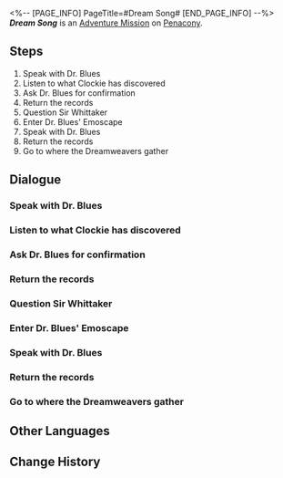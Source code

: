 <%-- [PAGE_INFO]
PageTitle=#Dream Song#
[END_PAGE_INFO] --%>
{{Stub|Dialogue.}}
{{Mission Infobox
|id            = 2030401
|title         = 
|image         = <!--Mission Dream Song.png-->
|type          = Adventure
|event_name    = 
|chapter       = 
|requirements  = [[Trailblaze Mission]] ''[[And on the Eighth Day]]'' completed
|summary       = The efforts of the Dreamweavers will not be in vain, and true history should not be forgotten. Those brightly shining dreams will eventually be transmuted into starlight, bringing illumination to everyone.<br />May you find your own nest, and may you compose your own poem.
|characters    = Trailblazer
|startLocation = [[Penacony]] - [[Dreamflux Reef]]
|world         = Penacony
|area          = Dreamflux Reef
|prev          = 
|next          = 
|rewards       = Trailblaze EXP*200; Stellar Jade*40; Traveler's Guide*5; Clock Credits*360; Planet of Festivities Collectible Card*1 { text = Planet of Festivities Collectible Card - Planet of Festivities: Origami Dreamweaver }; The Dreamweaver Archives*1 { text = ''The Dreamweaver Archives'' }; Credit*80,000
}}
'''''Dream Song''''' is an [[Adventure Mission]] on [[Penacony]].

==Steps==
# Speak with Dr. Blues
# Listen to what Clockie has discovered
# Ask Dr. Blues for confirmation
# Return the records
# Question Sir Whittaker
# Enter Dr. Blues' Emoscape
# Speak with Dr. Blues
# Return the records
# Go to where the Dreamweavers gather

<!--
==Gameplay Notes==

--><!--
==Trial Character==

-->
==Dialogue==
{{Stub Dialogue}}

===Speak with Dr. Blues===
{{Mission Description|type=adventure|location=Dreamflux Reef|Dr. Blues, the Origami Bird staying in Dreamflux Reef, seems to be a bit different from the other birds. Go and see what is happening.}}
{{Dialogue Start}}
:{{tx}}
{{Dialogue End}}

===Listen to what Clockie has discovered===
{{Mission Description|type=adventure|location=Dreamflux Reef|update|Clockie found something odd. Go and listen to what he has to say.}}
{{Dialogue Start}}
:{{tx}}
{{Dialogue End}}

===Ask Dr. Blues for confirmation===
{{Mission Description|type=adventure|location=Dreamflux Reef|update|That photo is probably closely related to Dr. Blues. Go back to ask him for a confirmation.}}
{{Dialogue Start}}
:{{tx}}
{{Dialogue End}}

===Return the records===
{{Mission Description|type=adventure|location=Dream's Edge|update|You fixed the records for those Dreamweavers by witnessing Dr. Blues' past. Go tell everything you know to Sir Whittaker.}}
{{Dialogue Start}}
:{{tx}}
{{Dialogue End}}

===Question Sir Whittaker===
{{Mission Description|type=adventure|location=Dream's Edge|update|Sir Whittaker might know something related to this photo. Keep asking him about it.}}
{{Dialogue Start}}
:{{tx}}
{{Dialogue End}}

===Enter Dr. Blues' Emoscape===
{{Mission Description|type=adventure|location=Dreamflux Reef|update|Enter Dr. Blues' Emoscape and restore the lost memories.}}
{{Dialogue Start}}
:{{tx}}
{{Dialogue End}}

===Speak with Dr. Blues===
{{Mission Description|type=adventure|location=Dreamflux Reef|update|Dr. Blues has recovered its memories. It might now have some new ideas.}}
{{Dialogue Start}}
:{{tx}}
{{Mission Description|type=adventure|location=Dreamflux Reef|update|Dr. Blues has recovered its memories. Does it... still remember Orla?}}
{{Dialogue End}}

===Return the records===
{{Mission Description|type=adventure|location=Dream's Edge|update|You fixed the records for those Dreamweavers by witnessing Dr. Blues' past. Go tell everything you know to Sir Whittaker.}}
{{Dialogue Start}}
:{{tx}}
{{Dialogue End}}

===Go to where the Dreamweavers gather===
{{Mission Description|type=adventure|location=Dream's Edge|update|Dr. Blues seems to be related to Penacony's Dreamweavers. Go to Dream's Edge and ask around people who might know about this.}}
{{Dialogue Start}}
:{{tx}}
{{Dialogue End}}

==Other Languages==
{{Other Languages
|en   = Dream Song
|zhs  = 筑梦诗
|zht  = 築夢詩
|ja   = ドリームポエム
|ko   = 꿈 건축의 시
|es   = Canción de los Soñadores
|fr   = Chant des rêves
|ru   = Поэма грёз
|th   = บทกวีสร้างฝัน
|vi   = Bài Thơ Xây Mộng
|de   = Traumgesang
|id   = Syair Mimpi
|pt   = Canção Onírica
}}

==Change History==
{{Change History|2.2}}
